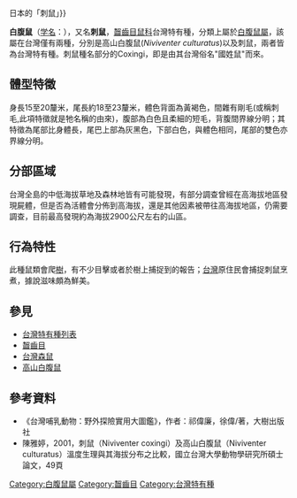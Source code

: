 {{Speciesbox
| name = 刺鼠
| fossil_range = {{fossilrange|0.7|0}} [[更新世|更新世]]中期至今
| status = LC | status_system = IUCN3.1
| status_ref = <ref name=IUCN>{{IUCN| id = 14815| taxon = ''Niviventer coninga''| assessor = Smith, A.T.| assessor2 = Johnston, C.H.| last-assessor-amp = yes| assessment_year = 2008| version = 2012.2| accessdate = 23 March 2013}}</ref>
| image = Niviventer coxingi.jpg
| genus = Niviventer
| species = coxingi
| authority = 
}}
{{Distinguish|裔鼠屬{{!}}日本的「刺鼠」}}

'''白腹鼠'''（[[学名|学名]]：{{lang|la|''Niviventer coxingi''}}），又名'''刺鼠'''，[[齧齒目|齧齒目]][[鼠科|鼠科]]台灣特有種，分類上屬於[[白腹鼠屬|白腹鼠屬]]，該屬在台灣僅有兩種，分別是高山白腹鼠(''Niviventer culturatus'')以及刺鼠，兩者皆為台灣特有種。刺鼠種名部分的Coxingi，即是由其台灣俗名"國姓鼠"而來。

== 體型特徵 ==
身長15至20釐米，尾長約18至23釐米，體色背面為黃褐色，間雜有剛毛(或稱刺毛,此項特徵就是牠名稱的由來)，腹部為白色且柔細的短毛，背腹間界線分明；其特徵為尾部比身體長，尾巴上部為灰黑色，下部白色，與體色相同，尾部的雙色亦界線分明。

== 分部區域 ==
台灣全島的中低海拔草地及森林地皆有可能發現，有部分調查曾經在高海拔地區發現屍體，但是否為活體會分佈到高海拔，還是其他因素被帶往高海拔地區，仍需要調查，目前最高發現約為海拔2900公尺左右的山區。

== 行為特性 ==
此種鼠類會爬[[樹|樹]]，有不少目擊或者於樹上捕捉到的報告；[[台灣|台灣]]原住民會捕捉刺鼠烹煮，據說滋味頗為鮮美。

==參見==
*[[台灣特有種列表|台灣特有種列表]]
*[[齧齒目|齧齒目]]
*[[台灣森鼠|台灣森鼠]]
*[[高山白腹鼠|高山白腹鼠]]
== 參考資料 ==

{{reflist}}
*《台灣哺乳動物：野外探險實用大圖鑑》，作者：祁偉廉，徐偉/著，大樹出版社
*陳雅婷，2001，刺鼠（Niviventer coxingi）及高山白腹鼠（Niviventer culturatus）溫度生理與其海拔分布之比較，國立台灣大學動物學研究所碩士論文，49頁
{{Taxonbar|from=Q718610}}

[[Category:白腹鼠屬|Category:白腹鼠屬]]
[[Category:齧齒目|Category:齧齒目]]
[[Category:台灣特有種|Category:台灣特有種]]